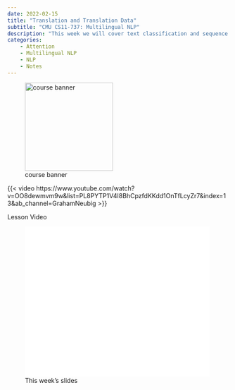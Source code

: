 ```yaml
---
date: 2022-02-15
title: "Translation and Translation Data"
subtitle: "CMU CS11-737: Multilingual NLP"
description: "This week we will cover text classification and sequence labeling. We will start with the basics of text classification, and then move on to more advanced topics like sequence labeling."
categories: 
    - Attention
    - Multilingual NLP
    - NLP
    - Notes
---
```


![course banner](/images/tiling.png){.column-margin .nolightbox width="200px"}

::: {#vid-01 .column-margin}
{{< video https://www.youtube.com/watch?v=OO8dewmvm9w&list=PL8PYTP1V4I8BhCpzfdKKdd1OnTfLcyZr7&index=13&ab_channel=GrahamNeubig >}}

Lesson Video
:::

::: {#sup-slide-deck .column-margin group="slides"}
![This week's slides](slides.pdf){width="420px" height="340px" style="@page {size: 16in 9in;  margin: 0;}" group="slides"}
:::

